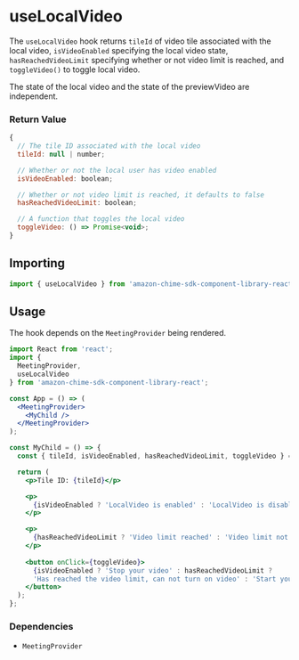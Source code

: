<Meta title="SDK Hooks/useLocalVideo" />

# useLocalVideo

The `useLocalVideo` hook returns `tileId` of video tile associated with the local video, `isVideoEnabled` specifying the local video state, `hasReachedVideoLimit` specifying whether or not video limit is reached, and `toggleVideo()` to toggle local video.

The state of the local video and the state of the previewVideo are independent.

### Return Value

```javascript
{
  // The tile ID associated with the local video
  tileId: null | number;

  // Whether or not the local user has video enabled
  isVideoEnabled: boolean;

  // Whether or not video limit is reached, it defaults to false
  hasReachedVideoLimit: boolean;

  // A function that toggles the local video
  toggleVideo: () => Promise<void>;
}
```

## Importing

```javascript
import { useLocalVideo } from 'amazon-chime-sdk-component-library-react';
```

## Usage

The hook depends on the `MeetingProvider` being rendered.

```jsx
import React from 'react';
import {
  MeetingProvider,
  useLocalVideo
} from 'amazon-chime-sdk-component-library-react';

const App = () => (
  <MeetingProvider>
    <MyChild />
  </MeetingProvider>
);

const MyChild = () => {
  const { tileId, isVideoEnabled, hasReachedVideoLimit, toggleVideo } = useLocalVideo();

  return (
    <p>Tile ID: {tileId}</p>

    <p>
      {isVideoEnabled ? 'LocalVideo is enabled' : 'LocalVideo is disabled'}
    </p>

    <p>
      {hasReachedVideoLimit ? 'Video limit reached' : 'Video limit not reached'}
    </p>
    
    <button onClick={toggleVideo}>
      {isVideoEnabled ? 'Stop your video' : hasReachedVideoLimit ? 
      'Has reached the video limit, can not turn on video' : 'Start your video'}
    </button>
  );
};
```

### Dependencies

- `MeetingProvider`
